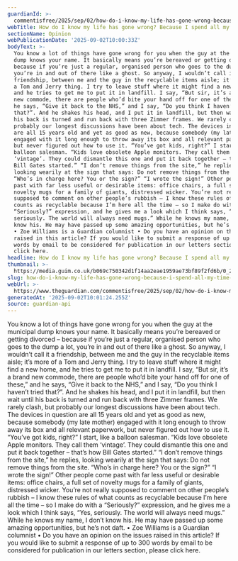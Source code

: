 ```yaml
---
guardianId: >-
  commentisfree/2025/sep/02/how-do-i-know-my-life-has-gone-wrong-because-i-spend-all-my-time-at-the-tip
webTitle: How do I know my life has gone wrong? Because I spend all my time at the tip
sectionName: Opinion
webPublicationDate: '2025-09-02T10:00:33Z'
bodyText: >-
  You know a lot of things have gone wrong for you when the guy at the municipal
  dump knows your name. It basically means you’re bereaved or getting divorced –
  because if you’re just a regular, organised person who goes to the dump a lot,
  you’re in and out of there like a ghost. So anyway, I wouldn’t call it a
  friendship, between me and the guy in the recyclable items aisle; it’s more of
  a Tom and Jerry thing. I try to leave stuff where it might find a new home,
  and he tries to get me to put it in landfill. I say, “But sir, it’s a brand
  new commode, there are people who’d bite your hand off for one of these,” and
  he says, “Give it back to the NHS,” and I say, “Do you think I haven’t tried
  that?”. And he shakes his head, and I put it in landfill, but then wait until
  his back is turned and run back with three Zimmer frames. We rarely clash, but
  probably our longest discussions have been about tech. The devices in question
  are all 15 years old and yet as good as new, because somebody (my late mother)
  engaged with it long enough to throw away its box and all relevant paperwork,
  but never figured out how to use it. “You’ve got kids, right?” I start, like a
  balloon salesman. “Kids love obsolete Apple monitors. They call them
  ‘vintage’. They could dismantle this one and put it back together – that’s how
  Bill Gates started.” “I don’t remove things from the site,” he replies,
  looking wearily at the sign that says: Do not remove things from the site.
  “Who’s in charge here? You or the sign?” “I wrote the sign!” Other people come
  past with far less useful or desirable items: office chairs, a full set of
  novelty mugs for a family of giants, distressed wicker. You’re not really
  supposed to comment on other people’s rubbish – I know these rules of what
  counts as recyclable because I’m here all the time – so I make do with a
  “Seriously?” expression, and he gives me a look which I think says, “Yes,
  seriously. The world will always need mugs.” While he knows my name, I don’t
  know his. He may have passed up some amazing opportunities, but he’s not daft.
  • Zoe Williams is a Guardian columnist • Do you have an opinion on the issues
  raised in this article? If you would like to submit a response of up to 300
  words by email to be considered for publication in our letters section, please
  click here.
headline: How do I know my life has gone wrong? Because I spend all my time at the tip
thumbnail: >-
  https://media.guim.co.uk/b069c750342d1f14aa2eae1959ae73bf89f2fd6b/0_23_4654_3723/500.jpg
slug: how-do-i-know-my-life-has-gone-wrong-because-i-spend-all-my-time-at-the-tip
webUrl: >-
  https://www.theguardian.com/commentisfree/2025/sep/02/how-do-i-know-my-life-has-gone-wrong-because-i-spend-all-my-time-at-the-tip
generatedAt: '2025-09-02T10:01:24.255Z'
source: guardian-api
---
```

You know a lot of things have gone wrong for you when the guy at the municipal dump knows your name. It basically means you’re bereaved or getting divorced – because if you’re just a regular, organised person who goes to the dump a lot, you’re in and out of there like a ghost. So anyway, I wouldn’t call it a friendship, between me and the guy in the recyclable items aisle; it’s more of a Tom and Jerry thing. I try to leave stuff where it might find a new home, and he tries to get me to put it in landfill. I say, “But sir, it’s a brand new commode, there are people who’d bite your hand off for one of these,” and he says, “Give it back to the NHS,” and I say, “Do you think I haven’t tried that?”. And he shakes his head, and I put it in landfill, but then wait until his back is turned and run back with three Zimmer frames. We rarely clash, but probably our longest discussions have been about tech. The devices in question are all 15 years old and yet as good as new, because somebody (my late mother) engaged with it long enough to throw away its box and all relevant paperwork, but never figured out how to use it. “You’ve got kids, right?” I start, like a balloon salesman. “Kids love obsolete Apple monitors. They call them ‘vintage’. They could dismantle this one and put it back together – that’s how Bill Gates started.” “I don’t remove things from the site,” he replies, looking wearily at the sign that says: Do not remove things from the site. “Who’s in charge here? You or the sign?” “I wrote the sign!” Other people come past with far less useful or desirable items: office chairs, a full set of novelty mugs for a family of giants, distressed wicker. You’re not really supposed to comment on other people’s rubbish – I know these rules of what counts as recyclable because I’m here all the time – so I make do with a “Seriously?” expression, and he gives me a look which I think says, “Yes, seriously. The world will always need mugs.” While he knows my name, I don’t know his. He may have passed up some amazing opportunities, but he’s not daft. • Zoe Williams is a Guardian columnist • Do you have an opinion on the issues raised in this article? If you would like to submit a response of up to 300 words by email to be considered for publication in our letters section, please click here.
